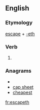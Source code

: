 ==English==

===Etymology===
[[escape]] + [[-eth]]

===Verb===
{{en-verb form}}

# {{archaic third-person singular of|escape}}

===Anagrams===
* {{alphagram|aceehpst}}
* [[cap sheet#English|cap sheet]]
* [[cheapest#English|cheapest]]


[[fr:escapeth]]